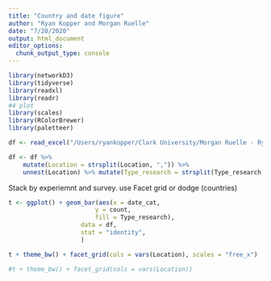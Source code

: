 ```yaml
---
title: "Country and date figure"
author: "Ryan Kopper and Morgan Ruelle"
date: "7/20/2020"
output: html_document
editor_options: 
  chunk_output_type: console
---
```

```r
library(networkD3)
library(tidyverse)
library(readxl)
library(readr)
#4 plot
library(scales)
library(RColorBrewer)
library(paletteer)

```

```r


df <- read_excel("/Users/ryankopper/Clark University/Morgan Ruelle - Ryan Kopper Research/Push Pull Systematic Review/Table of journals included.xlsx", sheet = "included")

```

```r

df <- df %>% 
    mutate(Location = strsplit(Location, ",")) %>% 
    unnest(Location) %>% mutate(Type_research = strsplit(Type_research, ",")) %>% unnest(Type_research) %>% mutate(date_cat=cut(Date, breaks = c(-Inf, 2004, 2009, 2014, Inf), labels = c("2000-2004","2005-2009","2010-2014","2015-2019"))) %>% group_by(date_cat, `Type_research`, Location) %>% summarise(count = n())

```
Stack by experiemnt and survey. use Facet grid or dodge (countries)

```r
t <- ggplot() + geom_bar(aes(x = date_cat,
                        y = count,
                        fill = Type_research),
                    data = df,
                    stat = "identity",
                    )
```

```r
t + theme_bw() + facet_grid(cols = vars(Location), scales = "free_x")

#t + theme_bw() + facet_grid(cols = vars(Location))
```


